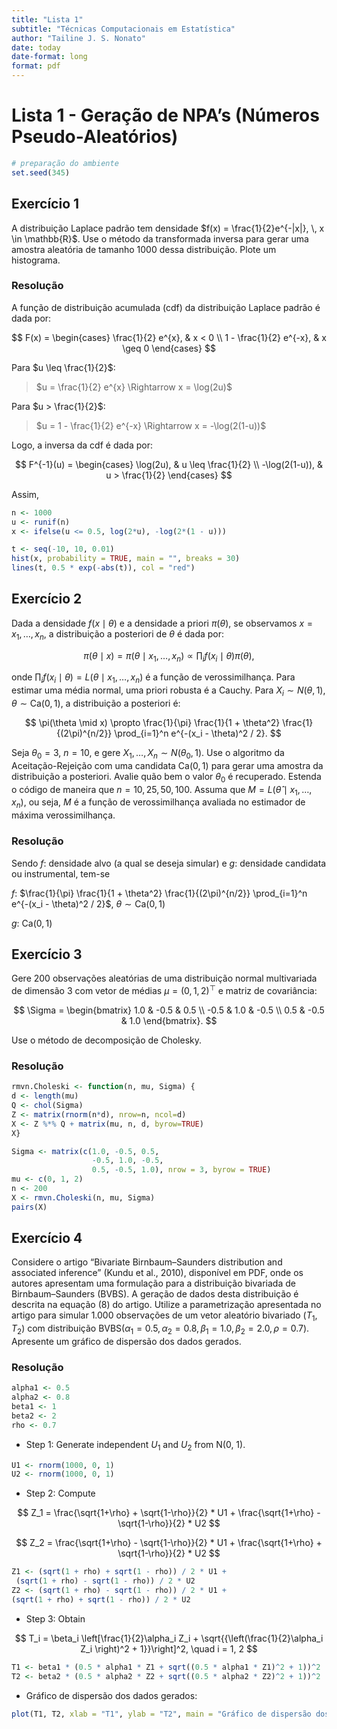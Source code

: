 ```yaml
---
title: "Lista 1"
subtitle: "Técnicas Computacionais em Estatística"
author: "Tailine J. S. Nonato"
date: today
date-format: long
format: pdf
---
```


# Lista 1 - Geração de NPA’s (Números Pseudo-Aleatórios)

```r
# preparação do ambiente
set.seed(345)
```

## Exercício 1

A distribuição Laplace padrão tem densidade $f(x) = \frac{1}{2}e^{-|x|}, \, x \in \mathbb{R}$. Use o método da transformada inversa para gerar uma amostra aleatória de tamanho 1000 dessa distribuição. Plote um histograma.

### Resolução

A função de distribuição acumulada (cdf) da distribuição Laplace padrão é dada por:

$$ F(x) = \begin{cases}
\frac{1}{2} e^{x}, & x < 0 \\
1 - \frac{1}{2} e^{-x}, & x \geq 0
\end{cases} 
$$

Para $u \leq \frac{1}{2}$:

> $u = \frac{1}{2} e^{x} \Rightarrow x = \log(2u)$

Para $u > \frac{1}{2}$:

> $u = 1 - \frac{1}{2} e^{-x} \Rightarrow x = -\log(2(1-u))$

Logo, a inversa da cdf é dada por:


$$ F^{-1}(u) = \begin{cases}
\log(2u), & u \leq \frac{1}{2} \\
-\log(2(1-u)), & u > \frac{1}{2}
\end{cases}
$$

Assim,

```r
n <- 1000
u <- runif(n)
x <- ifelse(u <= 0.5, log(2*u), -log(2*(1 - u)))

t <- seq(-10, 10, 0.01)
hist(x, probability = TRUE, main = "", breaks = 30)
lines(t, 0.5 * exp(-abs(t)), col = "red")
```

## Exercício 2

Dada a densidade $f(x \mid \theta)$ e a densidade a priori $\pi(\theta)$, se observamos $x = x_1, \dots, x_n$, a distribuição a posteriori de $\theta$ é dada por:

$$
\pi(\theta \mid x) = \pi(\theta \mid x_1, \dots, x_n) \propto \prod_i f(x_i \mid \theta) \pi(\theta),
$$

onde $\prod_i f(x_i \mid \theta) = L(\theta \mid x_1, \dots, x_n)$ é a função de verossimilhança. Para estimar uma média normal, uma priori robusta é a Cauchy. Para $X_i \sim N(\theta, 1)$, $\theta \sim \text{Ca}(0, 1)$, a distribuição a posteriori é:

$$
\pi(\theta \mid x) \propto \frac{1}{\pi} \frac{1}{1 + \theta^2} \frac{1}{(2\pi)^{n/2}} \prod_{i=1}^n e^{-(x_i - \theta)^2 / 2}.
$$

Seja $\theta_0 = 3$, $n = 10$, e gere $X_1, \dots, X_n \sim N(\theta_0, 1)$. Use o algoritmo da Aceitação-Rejeição com uma candidata $\text{Ca}(0, 1)$ para gerar uma amostra da distribuição a posteriori. Avalie quão bem o valor $\theta_0$ é recuperado. Estenda o código de maneira que $n = 10, 25, 50, 100$. Assuma que $M = L(\hat{\theta} \mid x_1, \dots, x_n)$, ou seja, $M$ é a função de verossimilhança avaliada no estimador de máxima verossimilhança.

### Resolução

Sendo $f$: densidade alvo (a qual se deseja simular) e $g$: densidade candidata ou instrumental, tem-se

$f$: $\frac{1}{\pi} \frac{1}{1 + \theta^2} \frac{1}{(2\pi)^{n/2}} \prod_{i=1}^n e^{-(x_i - \theta)^2 / 2}$, $\theta \sim \text{Ca}(0, 1)$

$g$: $\text{Ca}(0, 1)$



## Exercício 3

Gere 200 observações aleatórias de uma distribuição normal multivariada de dimensão 3 com vetor de médias $\mu = (0, 1, 2)^\top$ e matriz de covariância:

$$
\Sigma = 
\begin{bmatrix}
1.0 & -0.5 & 0.5 \\
-0.5 & 1.0 & -0.5 \\
0.5 & -0.5 & 1.0
\end{bmatrix}.
$$

Use o método de decomposição de Cholesky.

### Resolução

```r
rmvn.Choleski <- function(n, mu, Sigma) {
d <- length(mu)
Q <- chol(Sigma)
Z <- matrix(rnorm(n*d), nrow=n, ncol=d)
X <- Z %*% Q + matrix(mu, n, d, byrow=TRUE)
X}

Sigma <- matrix(c(1.0, -0.5, 0.5,
                  -0.5, 1.0, -0.5,
                  0.5, -0.5, 1.0), nrow = 3, byrow = TRUE)
mu <- c(0, 1, 2)
n <- 200
X <- rmvn.Choleski(n, mu, Sigma)
pairs(X)
```


## Exercício 4

Considere o artigo “Bivariate Birnbaum–Saunders distribution and associated inference” (Kundu et al., 2010), disponível em PDF, onde os autores apresentam uma formulação para a distribuição bivariada de Birnbaum–Saunders (BVBS). A geração de dados desta distribuição é descrita na equação (8) do artigo. Utilize a parametrização apresentada no artigo para simular 1.000 observações de um vetor aleatório bivariado $(T_1, T_2)$ com distribuição $\text{BVBS}(\alpha_1 = 0.5, \alpha_2 = 0.8, \beta_1 = 1.0, \beta_2 = 2.0, \rho = 0.7)$. Apresente um gráfico de dispersão dos dados gerados.

### Resolução

```r
alpha1 <- 0.5
alpha2 <- 0.8
beta1 <- 1
beta2 <- 2
rho <- 0.7
```

- Step 1: Generate independent $U_1$ and $U_2$ from N(0, 1).

```r
U1 <- rnorm(1000, 0, 1)
U2 <- rnorm(1000, 0, 1)
```

- Step 2: Compute

$$
Z_1 = \frac{\sqrt{1+\rho} + \sqrt{1-\rho}}{2} * U1 + \frac{\sqrt{1+\rho} - \sqrt{1-\rho}}{2} * U2
$$

$$
Z_2 = \frac{\sqrt{1+\rho} - \sqrt{1-\rho}}{2} * U1 + \frac{\sqrt{1+\rho} + \sqrt{1-\rho}}{2} * U2
$$


```r
Z1 <- (sqrt(1 + rho) + sqrt(1 - rho)) / 2 * U1 +
 (sqrt(1 + rho) - sqrt(1 - rho)) / 2 * U2
Z2 <- (sqrt(1 + rho) - sqrt(1 - rho)) / 2 * U1 + 
(sqrt(1 + rho) + sqrt(1 - rho)) / 2 * U2
```

- Step 3: Obtain

$$
T_i = \beta_i \left[\frac{1}{2}\alpha_i Z_i + \sqrt{{\left(\frac{1}{2}\alpha_i Z_i \right)^2 + 1}}\right]^2, \quad i = 1, 2
$$

```r
T1 <- beta1 * (0.5 * alpha1 * Z1 + sqrt((0.5 * alpha1 * Z1)^2 + 1))^2
T2 <- beta2 * (0.5 * alpha2 * Z2 + sqrt((0.5 * alpha2 * Z2)^2 + 1))^2
```

- Gráfico de dispersão dos dados gerados:

```r
plot(T1, T2, xlab = "T1", ylab = "T2", main = "Gráfico de dispersão dos dados gerados")
```